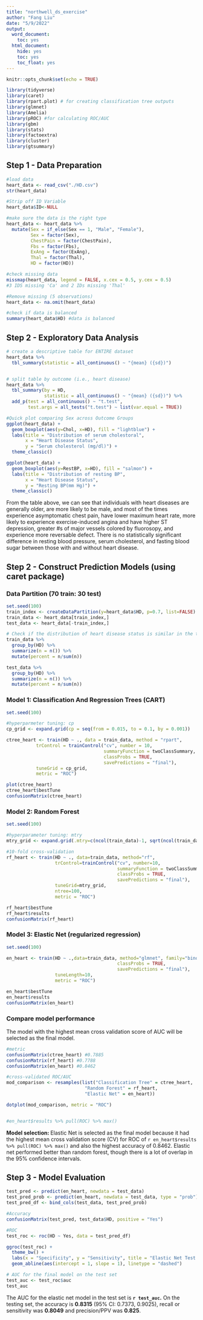 ```yaml
---
title: "northwell_ds_exercise"
author: "Fang Liu"
date: "5/9/2022"
output:
  word_document:
    toc: yes
  html_document:
    hide: yes
    toc: yes
    toc_float: yes
---
```


```r
knitr::opts_chunk$set(echo = TRUE)

library(tidyverse)
library(caret)
library(rpart.plot) # for creating classification tree outputs
library(glmnet)
library(Amelia)
library(pROC) #for calculating ROC/AUC
library(gbm)
library(stats)
library(factoextra)
library(cluster)
library(gtsummary)
```


## Step 1 - Data Preparation 
```r
#load data
heart_data <- read_csv("./HD.csv") 
str(heart_data)

#Strip off ID Variable
heart_data$ID<-NULL

#make sure the data is the right type
heart_data <- heart_data %>% 
  mutate(Sex = if_else(Sex == 1, "Male", "Female"),
         Sex = factor(Sex),
         ChestPain = factor(ChestPain),
         Fbs = factor(Fbs),
         ExAng = factor(ExAng),
         Thal = factor(Thal),
         HD = factor(HD))

#check missing data
missmap(heart_data, legend = FALSE, x.cex = 0.5, y.cex = 0.5) 
#3 IDS missing 'Ca' and 2 IDs missing 'Thal' 

#Remove missing (5 observations)
heart_data <- na.omit(heart_data)

#check if data is balanced
summary(heart_data$HD) #data is balanced
```

## Step 2 - Exploratory Data Analysis 

```r
# create a descriptive table for ENTIRE dataset
heart_data %>% 
  tbl_summary(statistic = all_continuous() ~ "{mean} ({sd})")


# split table by outcome (i.e., heart disease)
heart_data %>% 
  tbl_summary(by = HD,
              statistic = all_continuous() ~ "{mean} ({sd})") %>% 
  add_p(test = all_continuous() ~ "t.test",
        test.args = all_tests("t.test") ~ list(var.equal = TRUE))

#Quick plot comparing Sex across Outcome Groups
ggplot(heart_data) +
  geom_boxplot(aes(y=Chol, x=HD), fill = "lightblue") +
  labs(title = "Distribution of serum cholestoral",
       x = "Heart Disease Status",
       y = "Serum cholesterol (mg/dl)") +
  theme_classic()

ggplot(heart_data) +
  geom_boxplot(aes(y=RestBP, x=HD), fill = "salmon") +
  labs(title = "Distribution of resting BP",
       x = "Heart Disease Status",
       y = "Resting BP(mm Hg)") +
  theme_classic()
```

From the table above, we can see that individuals with heart diseases are generally older, are more likely to be male, and most of the times experience asymptomatic chest pain, have lower maximum heart rate, more likely to experience exercise-induced angina and have higher ST depression, greater #s of major vessels colored by fluorosopy, and experience more reversable defect. There is no statistically significant difference in resting blood pressure, serum cholesterol, and fasting blood sugar between those with and without heart disease. 


## Step 2 - Construct Prediction Models (using caret package)

### Data Partition (70 train: 30 test)
```r
set.seed(100)
train_index <- createDataPartition(y=heart_data$HD, p=0.7, list=FALSE)
train_data <- heart_data[train_index,] 
test_data <- heart_data[-train_index,] 

# Check if the distribution of heart disease status is similar in the training and test sets
train_data %>%
  group_by(HD) %>%
  summarize(n = n()) %>%
  mutate(percent = n/sum(n))

test_data %>%
  group_by(HD) %>%
  summarize(n = n()) %>%
  mutate(percent = n/sum(n))
```

### Model 1: Classification And Regression Trees (CART)
```r
set.seed(100)

#hyperparmeter tuning: cp
cp_grid <- expand.grid(cp = seq(from = 0.015, to = 0.1, by = 0.001))

ctree_heart <- train(HD ~ ., data = train_data, method = "rpart",
           trControl = trainControl("cv", number = 10,
                                    summaryFunction = twoClassSummary,
                                    classProbs = TRUE, 
                                    savePredictions = "final"),
           tuneGrid = cp_grid,
           metric = "ROC")

plot(ctree_heart)
ctree_heart$bestTune
confusionMatrix(ctree_heart)

```


### Model 2: Random Forest
```r
set.seed(100)

#hyperparameter tuning: mtry
mtry_grid <- expand.grid(.mtry=c(ncol(train_data)-1, sqrt(ncol(train_data)-1), 0.5*ncol(train_data)-1)) 

#10-fold cross-validation
rf_heart <- train(HD ~ ., data=train_data, method="rf",
                  trControl=trainControl("cv", number=10,
                                         summaryFunction = twoClassSummary,
                                         classProbs = TRUE, 
                                         savePredictions = "final"),
                  tuneGrid=mtry_grid, 
                  ntree=100,
                  metric = "ROC")

rf_heart$bestTune
rf_heart$results
confusionMatrix(rf_heart)
```


### Model 3: Elastic Net (regularized regression)
```r
set.seed(100)

en_heart <- train(HD ~ .,data=train_data, method="glmnet", family="binomial", trControl = trainControl("cv", number=10,summaryFunction = twoClassSummary,
                                         classProbs = TRUE, 
                                         savePredictions = "final"), 
                  tuneLength=10,
                  metric = "ROC")

en_heart$bestTune
en_heart$results
confusionMatrix(en_heart)
```


### Compare model performance

The model with the highest mean cross validation score of AUC will be selected as the final model.
```r
#metric
confusionMatrix(ctree_heart) #0.7885
confusionMatrix(rf_heart) #0.7788
confusionMatrix(en_heart) #0.8462

#cross-validated ROC/AUC 
mod_comparison <- resamples(list("Classification Tree" = ctree_heart,
                             "Random Forest" = rf_heart,
                             "Elastic Net" = en_heart))

dotplot(mod_comparison, metric = "ROC")


#en_heart$results %>% pull(ROC) %>% max()
```

**Model selection: ** Elastic Net is selected as the final model because it had the highest mean cross validation score (CV) for ROC of `r en_heart$results %>% pull(ROC) %>% max()` and also the highest accuracy of 0.8462. Elastic net performed better than random forest, though there is a lot of overlap in the 95% confidence intervals. 


## Step 3 - Model Evaluation 
```r
test_pred <- predict(en_heart, newdata = test_data)
test_pred_prob <- predict(en_heart, newdata = test_data, type = "prob")
test_pred_df <- bind_cols(test_data, test_pred_prob)

#Accuracy
confusionMatrix(test_pred, test_data$HD, positive = "Yes")

#ROC
test_roc <- roc(HD ~ Yes, data = test_pred_df)

ggroc(test_roc) +
  theme_bw() +
  labs(x = "Specificity", y = "Sensitivity", title = "Elastic Net Test AUC") +
  geom_abline(aes(intercept = 1, slope = 1), linetype = "dashed")

# AUC for the final model on the test set
test_auc <- test_roc$auc
test_auc
```

The AUC for the elastic net model in the test set is **`r test_auc`.** On the testing set, the accuracy is **0.8315** (95% CI: 0.7373, 0.9025), recall or sensitivity was **0.8049** and precision/PPV was **0.825**. 

